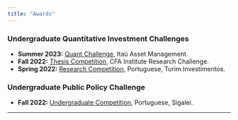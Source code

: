 ```yaml
---
title: "Awards"
---
```


### Undergraduate Quantitative Investment Challenges   
- **Summer 2023:** [Quant Challenge](https://github.com/Alison-Sousa/Competition-Challenges/tree/main/Itau%20Asset), Itaú Asset Management.  
- **Fall 2022:** [Thesis Competition](../challenges/CFA.pdf), CFA Institute Research Challenge.  
- **Spring 2022:** [Research Competition](../challenges/Turim.pdf), Portuguese, Turim Investimentos.  

### Undergraduate Public Policy Challenge   
- **Fall 2022:** [Undergraduate Competition](https://www.sigalei.com.br/blog/premio-espm-analise-do-processo-legislativo-pl-ndeg-5-660-2016-que-regula-o-estagio-no-brasil), Portuguese, Sigalei.  

---

